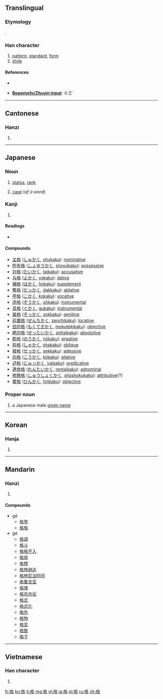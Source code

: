 ==Translingual==
{{stroke order|strokes=10}}

===Etymology===
{{Han compound|木|t1=wood|各|ls=psc}}.

===Han character===
{{Han char|rn=75|rad=木|as=06|sn=10|four=|canj=木竹水口 (DHER)}}

# [[pattern]], [[standard]], [[form]]
# [[style]]

====References====
* {{Han ref|kx=0524.110|dkj=14749|dj=0912.130|hdz=21203.060|uh=683C|ud=26684|bh=AEE6|bd=44774}}

* '''[[Wikipedia:Zhuyin|Bopomofo/Zhuyin input]]''': ㄍㄜˊ

----

==Cantonese==

===Hanzi===
{{yue-hanzi|jyut=|y=[[gaak3]]}}

# {{defn|lang=yue|sort=木06}}

----

==Japanese==

===Noun===
{{ja-noun|k|hira=かく|rom=kaku}}

# [[status]], [[rank]]
# {{grammar|lang=ja|skey=かく}} [[case]] (''of a word'')

===Kanji===
{{ja-kanji|rs=木06|grade=5}}

# {{defn|lang=ja|sort=木06}}

====Readings====
* {{ja-readings|on=[[こう]] (kō), [[かく]] (kaku), [[きゃく]] (kyaku)|kun=[[ただす]] (tadasu), [[いたる]] (itaru)}}

====Compounds====
* [[主格]] ([[しゅかく]], [[shukaku]]): [[nominative]]
* [[所有格]] ([[しょゆうかく]], [[shoyūkaku]]): [[possessive]]
* [[対格]] ([[たいかく]], [[taikaku]]): [[accusative]]
* [[与格]] ([[よかく]], [[yokaku]]): [[dative]]
* [[補格]] ([[ほかく]], [[hokaku]]): [[supplement]]
* [[奪格]] ([[だっかく]], [[dakkaku]]): [[ablative]]
* [[呼格]] ([[こかく]], [[kokaku]]): [[vocative]]
* [[造格]] ([[ぞうかく]], [[zōkaku]]): [[instrumental]]
* [[具格]] ([[ぐかく]], [[gukaku]]): [[instrumental]]
* [[属格]] ([[ぞっかく]], [[zokkaku]]): [[genitive]]
* [[前置格]] ([[ぜんちかく]], [[zenchikaku]]): [[locative]]
* [[目的格]] ([[もくてきかく]], [[mokutekikaku]]): [[objective]]
* [[絶対格]] ([[ぜったいかく]], [[zettaikaku]]): [[absolutive]]
* [[能格]] ([[のうかく]], [[nōkaku]]): [[ergative]]
* [[斜格]] ([[しゃかく]], [[shakaku]]): [[oblique]]
* [[接格]] ([[せっかく]], [[sekkaku]]): [[adessive]]
* [[向格]] ([[こうかく]], [[kōkaku]]): [[allative]]
* [[述格]] ([[じゅっかく]], [[jukkaku]]): [[predicative]]
* [[連体格]] ([[れんたいかく]], [[rentaikaku]]): [[adnominal]]
* [[修飾格]] ([[しゅうしょくかく]], [[shūshokukaku]]): [[attributive]](?)
* [[賓格]] ([[ひんかく]], [[hinkaku]]): [[objective]]

===Proper noun===
{{ja-pos|k|proper|hira=かく|rom=Kaku}}

# a Japanese male [[given name]]

----

==Korean==

===Hanja===
{{ko-hanja|hangeul=[[격]], [[낙]]|eumhun=|rv=gyeok, nak|mr=kyŏk, nak|y=kyek, nak}}

# {{defn|lang=ko|sort=木06}}

----

==Mandarin==

===Hanzi===
{{cmn-hanzi|pin=[[gē]] ([[ge1]]), [[gé]] ([[ge2]])|wg=ko<sup>1</sup>, ko<sup>2</sup>}}

# {{defn|lang=cmn|sort=木06}}

====Compounds====
* gē
** [[格登]]
** [[格格]]
* gé
** [[格调]]
** [[格斗]]
** [[格格不入]]
** [[格局]]
** [[格楞]]
** [[格林纳达]]
** [[格林尼治时间]]
** [[格鲁吉亚]]
** [[格律]]
** [[格杀勿论]]
** [[格式]]
** [[格式化]]
** [[格外]]
** [[格物]]
** [[格言]]
** [[格致]]
** [[格子]]

----

==Vietnamese==

===Han character===
{{vi-hantu|[[cách]], [[ghếch]]|rs=木06}}

# {{defn|lang=vi|sort=木06}}

[[fr:格]]
[[ko:格]]
[[it:格]]
[[mg:格]]
[[nl:格]]
[[ja:格]]
[[pl:格]]
[[ru:格]]
[[zh:格]]
